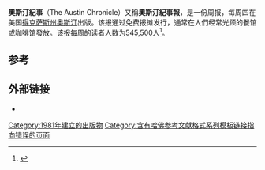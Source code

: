 {{Infobox newspaper
| name                = 奧斯汀紀事


| format              = [[小报_(版式)|小報]]
| foundation          = 1981
| ceased publication  =
| price               = 免費
| owners              = Austin Chronicle Corp.

| language            =
| circulation         = 65,000
| headquarters        = 4000 N I H 35<br />[[奧斯汀|奧斯汀]] 78751<br /> US
| ISSN                = 1074-0740
| website             = {{URL|austinchronicle.com}}
}}
'''奧斯汀紀事'''（The Austin Chronicle）又稱'''奧斯汀紀事報'''，是一份周报，每周四在美国[[得克萨斯州|得克萨斯州]][[奥斯汀|奥斯汀]]出版。该报通过免费报摊发行，通常在人們经常光顾的餐馆或咖啡馆發放。该报每周的读者人数为545,500人<ref>{{Cite web|title=Texas Music Industry Directory|url=http://governor.state.tx.us/music/files/directory/2001-tmid.pdf|accessdate=2009-07-10|year=2001|publisher=Texas Music Office|pages=23|archiveurl=https://web.archive.org/web/20090106213805/http://governor.state.tx.us/music/files/directory/2001-tmid.pdf|archivedate=2009-01-06|dead-url=no}}</ref>{{Sfn|Tennant|3 November 2014|p=8}}。

== 参考 ==
<references />

== 外部链接 ==

* {{Official website|http://www.austinchronicle.com/}}

[[Category:1981年建立的出版物|Category:1981年建立的出版物]]
[[Category:含有哈佛参考文献格式系列模板链接指向错误的页面|Category:含有哈佛参考文献格式系列模板链接指向错误的页面]]